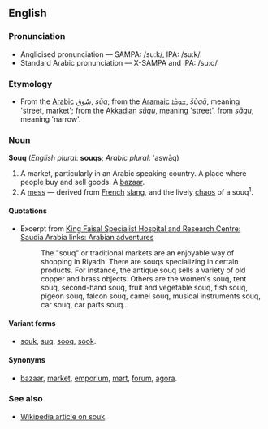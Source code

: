 ==English==

=== Pronunciation ===

* Anglicised pronunciation &mdash; SAMPA: /su:k/, IPA: /su:k/.
* Standard Arabic pronunciation &mdash; X-SAMPA and IPA: /su:q/

=== Etymology ===

* From the [[Arabic]] &#1587;&#1615;&#1608;&#1602;, ''s&#363;q''; from the [[Aramaic]] &#1835;&#1816;&#1852;&#1833;&#1845;&#1808;, ''&#353;&#363;q&#257;'', meaning 'street, market'; from the [[Akkadian]] ''s&#363;qu'', meaning 'street', from ''s&#257;qu'', meaning 'narrow'.

=== Noun ===

'''Souq''' (''English plural'': '''souqs'''; ''Arabic plural'': 'asw&#257;q)

# A market, particularly in an Arabic speaking country. A place where people buy and sell goods. A [[bazaar]].
# A [[mess]] &mdash; derived from [[French]] [[slang]], and the lively [[chaos]] of a souq<sup>1</sup>.

==== Quotations ====

* Excerpt from [http://www.kfshrc.edu.sa/arabian/html/souq.html King Faisal Specialist Hospital and Research Centre: Saudia Arabia links: Arabian adventures]
*: The "souq" or traditional markets are an enjoyable way of shopping in Riyadh.  There are souqs specializing in certain products. For instance, the antique souq sells a variety of old copper and brass objects. Others are the women's souq, tent souq, second-hand souq, fruit and vegetable souq, fish souq, pigeon souq, falcon souq, camel souq, musical instruments souq, car souq, car parts souq...

==== Variant forms ====

* [[souk]], [[suq]], [[sooq]], [[sook]].

==== Synonyms ====

* [[bazaar]], [[market]], [[emporium]], [[mart]], [[forum]], [[agora]].

=== See also ===

* [[w:Souk|Wikipedia article on souk]].